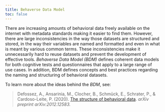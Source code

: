 ```yaml
---
title: Behaverse Data Model
toc: false
---
```



There are increasing amounts of behavioral data freely available on the internet with metadata standards making it easier to find them. However, there are large inconsistencies in the way those datasets are structured and stored, in the way their variables are named and formatted and even in what is meant by various common terms. These inconsistencies make it unnecessarily hard to reuse datasets and prevent the development of effective tools. *Behaverse Data Model (BDM)* defines coherent data models for both cognitive tests and questionnaires that apply to a large range of use cases. In addition, BDM defines concepts and best practices regarding the naming and structuring of behavioral datasets.

To learn more about the ideas behind the *BDM*, see:

> Defossez, A., Ansarinia, M., Clocher, B., Schmück, E., Schrater, P., & Cardoso-Leite, P. (2020). [The structure of behavioral data](https://arxiv.org/abs/2012.12583). *arXiv preprint arXiv:2012.12583.*
